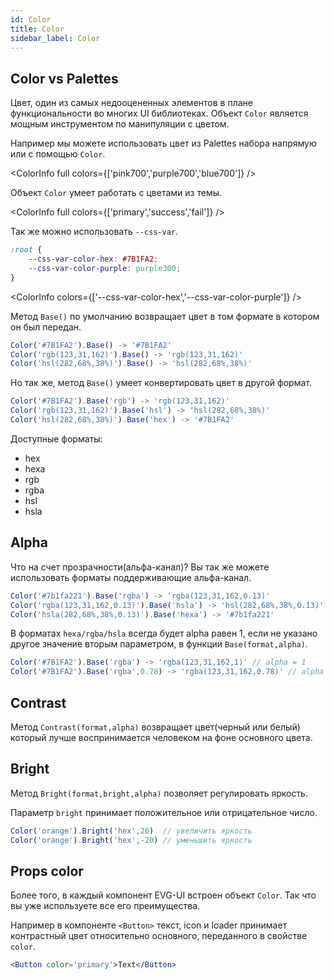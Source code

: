 ```yaml
---
id: Color
title: Color
sidebar_label: Color
---
```


## Color vs Palettes

Цвет, один из самых недооцененных элементов в плане функциональности во многих UI библиотеках.
Объект `Color` является мощным инструментом по манипуляции с цветом.

Например мы можете использовать цвет из Palettes набора напрямую или с помощью `Color`.

<ColorInfo full colors={['pink700','purple700','blue700']} />

Объект `Color` умеет работать с цветами из темы.

<ColorInfo full colors={['primary','success','fail']} />

Так же можно использовать `--css-var`. 

```css
:root {
    --css-var-color-hex: #7B1FA2;
    --css-var-color-purple: purple300;
}
```

<ColorInfo colors={['--css-var-color-hex','--css-var-color-purple']} />

Метод `Base()` по умолчанию возвращает цвет в том формате в котором он был передан.

```js
Color('#7B1FA2').Base() -> '#7B1FA2'
Color('rgb(123,31,162)').Base() -> 'rgb(123,31,162)'
Color('hsl(282,68%,38%)').Base() -> 'hsl(282,68%,38%)'
```

Но так же, метод `Base()` умеет конвертировать цвет в другой формат.

```js
Color('#7B1FA2').Base('rgb') -> 'rgb(123,31,162)'
Color('rgb(123,31,162)').Base('hsl') -> 'hsl(282,68%,38%)'
Color('hsl(282,68%,38%)').Base('hex') -> '#7B1FA2'
```

Доступные форматы:
- hex
- hexa
- rgb
- rgba
- hsl
- hsla

## Alpha

Что на счет прозрачности(альфа-канал)? Вы так же можете использовать форматы поддерживающие альфа-канал.

```js
Color('#7b1fa221').Base('rgba') -> 'rgba(123,31,162,0.13)'
Color('rgba(123,31,162,0.13)').Base('hsla') -> 'hsl(282,68%,38%,0.13)'
Color('hsla(282,68%,38%,0.13)').Base('hexa') -> '#7b1fa221'
```

В форматах `hexa/rgba/hsla` всегда будет alpha равен 1, если не указано другое значение вторым параметром, в функции `Base(format,alpha)`.
```js
Color('#7B1FA2').Base('rgba') -> 'rgba(123,31,162,1)' // alpha = 1
Color('#7B1FA2').Base('rgba',0.78) -> 'rgba(123,31,162,0.78)' // alpha = 0.78
```

## Contrast

Метод `Contrast(format,alpha)` возвращает цвет(черный или белый) который лучше воспринимается человеком на фоне основного цвета.

<Contrast />

## Bright

Метод `Bright(format,bright,alpha)` позволяет регулировать яркость. 

Параметр `bright` принимает положительное или отрицательное число.

```js
Color('orange').Bright('hex',20)  // увеличить яркость
Color('orange').Bright('hex',-20) // уменьшить яркость
```

<Bright />

## Props color

Более того, в каждый компонент EVG-UI встроен объект `Color`. 
Так что вы уже используете все его преимущества.

Например в компоненте `<Button>` текст, icon и loader принимает контрастный цвет относительно основного, переданного в свойстве `color`.

```jsx
<Button color='primary'>Text</Button>
```

<PropsColor />
